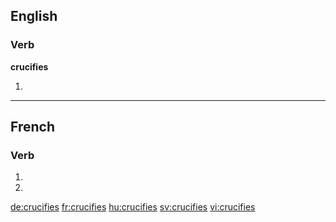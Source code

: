 {{also|crucifiés}}
==English==

===Verb===
'''crucifies'''

# {{en-third-person singular of|crucify}}

----

==French==

===Verb===
{{fr-verb-form}}

# {{conjugation of|crucifier||2|s|pres|ind|lang=fr}}
# {{conjugation of|crucifier||2|s|pres|sub|lang=fr}}

[[de:crucifies]]
[[fr:crucifies]]
[[hu:crucifies]]
[[sv:crucifies]]
[[vi:crucifies]]